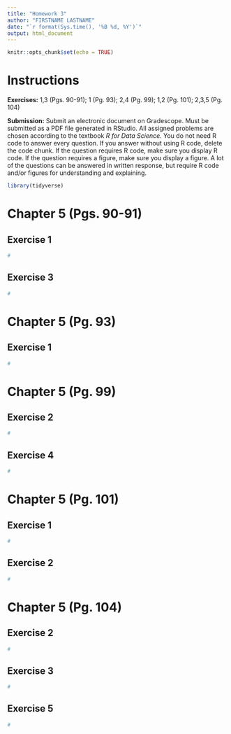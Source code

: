 ```yaml
---
title: "Homework 3"
author: "FIRSTNAME LASTNAME"
date: "`r format(Sys.time(), '%B %d, %Y')`"
output: html_document
---
```


```r
knitr::opts_chunk$set(echo = TRUE)
```

# Instructions

**Exercises:**  1,3 (Pgs. 90-91); 1 (Pg. 93); 2,4 (Pg. 99); 1,2 (Pg. 101); 2,3,5 (Pg. 104)

**Submission:** Submit an electronic document on Gradescope. Must be submitted as a PDF file generated in RStudio. All assigned problems are chosen according to the textbook *R for Data Science*. You do not need R code to answer every question. If you answer without using R code, delete the code chunk. If the question requires R code, make sure you display R code. If the question requires a figure, make sure you display a figure. A lot of the questions can be answered in written response, but require R code and/or figures for understanding and explaining.

```r
library(tidyverse)
```

# Chapter 5 (Pgs. 90-91)

##  Exercise 1
```r
#
```

##  Exercise 3
```r
#
```

# Chapter 5 (Pg. 93)

##  Exercise 1
```r
#
```

# Chapter 5 (Pg. 99)

##  Exercise 2
```r
#
```

##  Exercise 4
```r
#
```

# Chapter 5 (Pg. 101)

##  Exercise 1
```r
#
```

##  Exercise 2
```r
#
```

# Chapter 5 (Pg. 104)

##  Exercise 2
```r
#
```

##  Exercise 3
```r
#
```

##  Exercise 5
```r
#
```
